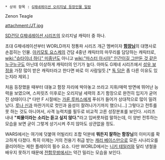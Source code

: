  * 상위 항목 : [[G제네레이션 오리지널 등장인물 일람]]
Zenon Teagle

attachment:/JT.jpg

[[SD건담 G제네레이션 시리즈]]의 오리지널 캐릭터 중 하나.

초대 G제네레이션부터 WORLD까지 정통파 시리즈 개근 멤버이자 '''[[함장]]님'''의 대명사로 손꼽히는 인물. [[아키모토 요스케]]의 건담 4중년 캐릭터의 마무리를 담당하는 캐릭터로, [[wiki:"슈타이너 하디" 미중년]]도 아니고 [[wiki:"마스터 아시아" 인간이길 그만둔 것 같은 누구누구]]도 아닌데 이상하게 캐릭터의 인기가 높다. 아마도 G제네 시리즈에서 [[성우 보정]]을 가장 많이 받은 캐릭터라고 한다면 바로 이 사람일듯.[* [[독 담]]은 좀 다른 이유도 있는지라 제외.] 

처음 등장했을 때부터 대놓고 함장 자리에 박아놓고 쓰라고 지휘/매력 방면에 뛰어난 능력을 보였으며, 스피릿츠 이후로는 오리지널 세력의 초기 함장으로 완전히 입지가 굳어진 상태이다.[* 다만 F 시절에는 [[가룬 루퍼스]]에게 푸쉬가 들어가 상대적으로 많이 밀려났다. [[루나 신]]과 마찬가지로 컷인과 음성이 잘려나가기까지 했으니...] 그렇다고 전투를 못 하는 것도 아니어서, 사격 능력치를 필두로 비교적 고른 성장분포를 보인다. 시리즈 내내 '''"퇴물이라는 소리는 듣고 싶지 않다." '''라고 입버릇처럼 말하는데, 이 양반 전투하는 모습을 보면 굳이 그렇게 상기시켜 주지 않아도 상관없을 정도.

WARS에서는 여기에 덧붙여 어빌리티 조합 덕분에 '''뭐든지 잘하는 함장님'''의 이미지를 확고하게 다졌다. 특히 이제는 거의 전용기 취급 받는 [[캐리 베이스]]만으로 모든 시나리오를 클리어하는 제한 플레이의 필수 요소. 다만 WORLD에서는 [[니키 테일러]]와 달리 냉철을 배우지 못하기 때문에 [[전함무쌍]]에서는 약간 밀리는 모습을 보인다.
